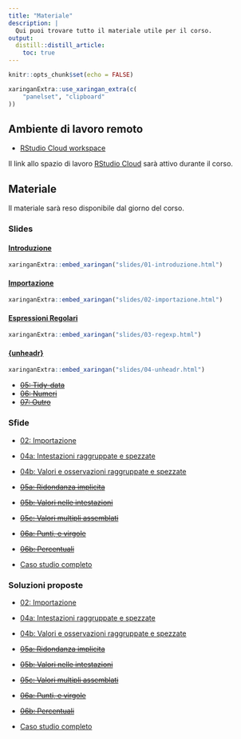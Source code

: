 ```yaml
---
title: "Materiale"
description: |
  Qui puoi trovare tutto il materiale utile per il corso.
output: 
  distill::distill_article:
    toc: true
---
```




```r
knitr::opts_chunk$set(echo = FALSE)
```

```r
xaringanExtra::use_xaringan_extra(c(
    "panelset", "clipboard"
))
```

## Ambiente di lavoro remoto {#rs-cloud}

+ [RStudio Cloud workspace](https://bit.ly/datacleaning-cra)

<aside>
Il link allo spazio di lavoro [RStudio Cloud](https://rstudio.cloud/) sarà attivo durante il corso.
</aside>


## Materiale


<aside>
Il materiale sarà reso disponibile dal giorno del corso.
</aside>


### Slides


#### [Introduzione](slides/01-introduzione.html)

```r
xaringanExtra::embed_xaringan("slides/01-introduzione.html")
```

#### [Importazione](slides/02-importazione.html)

```r
xaringanExtra::embed_xaringan("slides/02-importazione.html")
```

#### [Espressioni Regolari](slides/03-regexp.html)

```r
xaringanExtra::embed_xaringan("slides/03-regexp.html")
```

#### [{unheadr}](slides/04-unheadr.html)

```r
xaringanExtra::embed_xaringan("slides/04-unheadr.html")
```

+ [~~05: Tidy-data~~]()
+ [~~06: Numeri~~]()
+ [~~07: Outro~~]()


### Sfide

+ [02: Importazione](esercizi/02_ex-importazione.R)
+ [04a: Intestazioni raggruppate e spezzate](esercizi/04a_ex-unheadr-headers.R)
+ [04b: Valori e osservazioni raggruppate e spezzate](esercizi/04b_ex-unheadr-mash.R)

+ [~~05a: Ridondanza implicita~~]()
+ [~~05b: Valori nelle intestazioni~~]()
+ [~~05c: Valori multipli assemblati~~]()
+ [~~06a: Punti, e virgole~~]()
+ [~~06b: Percentuali~~]()

+ [Caso studio completo](esercizi/caso-studio-completo.R)

### Soluzioni proposte

+ [02: Importazione](esercizi/soluzioni/02_sol-importazione.R)
+ [04a: Intestazioni raggruppate e spezzate](esercizi/soluzioni/04a_sol-unheadr-headers.R)
+ [04b: Valori e osservazioni raggruppate e spezzate](esercizi/soluzioni/04b_sol-unheadr-mash.R)

+ [~~05a: Ridondanza implicita~~]()
+ [~~05b: Valori nelle intestazioni~~]()
+ [~~05c: Valori multipli assemblati~~]()
+ [~~06a: Punti, e virgole~~]()
+ [~~06b: Percentuali~~]()

+ [Caso studio completo](esercizi/soluzioni/soluzione_caso-studio-completo.R)
